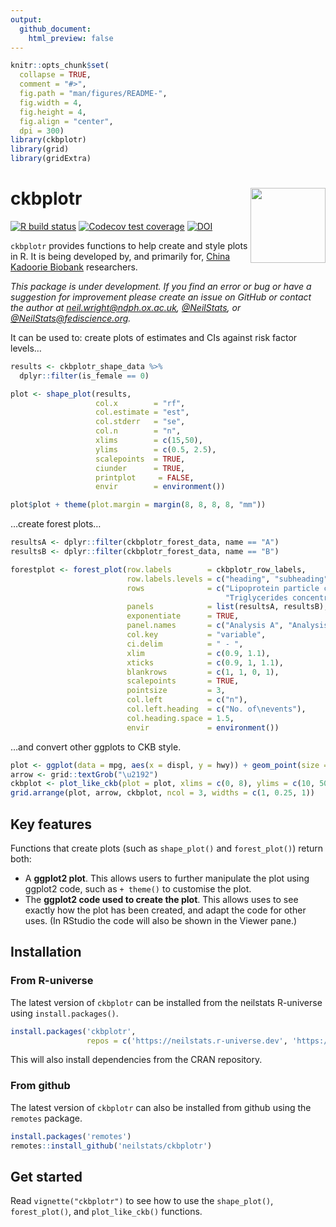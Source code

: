 ```yaml
---
output:
  github_document:
    html_preview: false
---
```


<!-- README.md is generated from README.Rmd. Please edit that file -->

```r
knitr::opts_chunk$set(
  collapse = TRUE,
  comment = "#>",
  fig.path = "man/figures/README-",
  fig.width = 4,
  fig.height = 4,
  fig.align = "center",
  dpi = 300)
library(ckbplotr)
library(grid)
library(gridExtra)
```
# ckbplotr <img src="man/figures/logo.png" align="right" width = "120" />
<!-- badges: start -->
[![R build status](https://github.com/neilstats/ckbplotr/workflows/R-CMD-check/badge.svg)](https://github.com/neilstats/ckbplotr/actions)
[![Codecov test coverage](https://codecov.io/gh/neilstats/ckbplotr/branch/main/graph/badge.svg)](https://codecov.io/gh/neilstats/ckbplotr?branch=main)
[![DOI](https://zenodo.org/badge/189028664.svg)](https://zenodo.org/badge/latestdoi/189028664)
<!-- badges: end -->

`ckbplotr` provides functions to help create and style plots in R. It is being
developed by, and primarily for, [China Kadoorie Biobank](http://www.ckbiobank.org) 
researchers.

*This package is under development. If you find an error or bug or have a suggestion for improvement please create an issue on GitHub or contact the author at [neil.wright@ndph.ox.ac.uk](mailto:neil.wright@ndph.ox.ac.uk), [\@NeilStats](https://twitter.com/NeilStats), or [\@NeilStats\@fediscience.org](https://fediscience.org/@neilstats).*

It can be used to: create plots of estimates and CIs against risk factor levels...
```r
results <- ckbplotr_shape_data %>% 
  dplyr::filter(is_female == 0)

plot <- shape_plot(results,
                   col.x        = "rf",
                   col.estimate = "est",
                   col.stderr   = "se",
                   col.n        = "n",
                   xlims        = c(15,50),
                   ylims        = c(0.5, 2.5),
                   scalepoints  = TRUE,
                   ciunder      = TRUE,
                   printplot     = FALSE,
                   envir        = environment())

plot$plot + theme(plot.margin = margin(8, 8, 8, 8, "mm"))
```


...create forest plots...
```r
resultsA <- dplyr::filter(ckbplotr_forest_data, name == "A")
resultsB <- dplyr::filter(ckbplotr_forest_data, name == "B")

forestplot <- forest_plot(row.labels        = ckbplotr_row_labels,
                          row.labels.levels = c("heading", "subheading", "label"),
                          rows              = c("Lipoprotein particle concentration",
                                                "Triglycerides concentration"),
                          panels            = list(resultsA, resultsB),
                          exponentiate      = TRUE,
                          panel.names       = c("Analysis A", "Analysis B"),
                          col.key           = "variable",
                          ci.delim          = " - ",
                          xlim              = c(0.9, 1.1),
                          xticks            = c(0.9, 1, 1.1),
                          blankrows         = c(1, 1, 0, 1),
                          scalepoints       = TRUE,
                          pointsize         = 3,
                          col.left          = c("n"),
                          col.left.heading  = c("No. of\nevents"),
                          col.heading.space = 1.5,
                          envir             = environment())
```

...and convert other ggplots to CKB style.
```r
plot <- ggplot(data = mpg, aes(x = displ, y = hwy)) + geom_point(size = 1)
arrow <- grid::textGrob("\u2192")
ckbplot <- plot_like_ckb(plot = plot, xlims = c(0, 8), ylims = c(10, 50))
grid.arrange(plot, arrow, ckbplot, ncol = 3, widths = c(1, 0.25, 1))
```

## Key features

Functions that create plots (such as `shape_plot()` and `forest_plot()`) return both:

- A **ggplot2 plot**. This allows users to further manipulate the plot using ggplot2 code, such as `+ theme()` to customise the plot.
- The **ggplot2 code used to create the plot**. This allows uses to see exactly how the plot has been created, and adapt the code for other uses. (In RStudio the code will also be shown in the Viewer pane.)


## Installation

### From R-universe
The latest version of `ckbplotr` can be installed from the neilstats R-universe using `install.packages()`.
```r
install.packages('ckbplotr',
                 repos = c('https://neilstats.r-universe.dev', 'https://cloud.r-project.org'))
```
This will also install dependencies from the CRAN repository.

### From github
The latest version of `ckbplotr` can also be installed from 
github using the `remotes` package.
```r
install.packages('remotes')
remotes::install_github('neilstats/ckbplotr')
```

## Get started

Read `vignette("ckbplotr")` to see how to use the `shape_plot()`, `forest_plot()`, and `plot_like_ckb()` functions.

